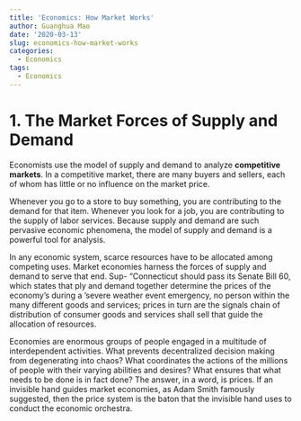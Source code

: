 ```yaml
---
title: 'Economics: How Market Works'
author: Guanghua Mao
date: '2020-03-13'
slug: economics-how-market-works
categories:
  - Economics
tags:
  - Economics
---
```


# 1. The Market Forces of Supply and Demand

Economists use the model of supply and demand to analyze **competitive markets**. In a competitive market, there are many buyers and sellers, each of whom has little or no influence on the market price.

Whenever you go to a store to buy something, you are contributing to the demand for that item. Whenever you look for a job, you are contributing to the supply of labor services. Because supply and demand are such pervasive economic phenomena, the model of supply and demand is a powerful tool for analysis.

In any economic system, scarce resources have to be allocated among competing uses. Market economies harness the forces of supply and demand to serve that end. Sup- “Connecticut should pass its Senate Bill 60, which states that ply and demand together determine the prices of the economy’s during a ‘severe weather event emergency, no person within the many different goods and services; prices in turn are the signals chain of distribution of consumer goods and services shall sell that guide the allocation of resources.

Economies are enormous groups of people engaged in a multitude of interdependent activities. What prevents decentralized decision making from degenerating into chaos? What coordinates the actions of the millions of people with their varying abilities and desires? What ensures that what needs to be done is in fact done? The answer, in a word, is prices. If an invisible hand guides market economies, as Adam Smith famously suggested, then the price system is the baton that the invisible hand uses to conduct the economic orchestra.
